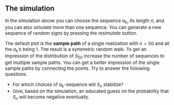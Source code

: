 <!-- Customization of default CSS -->
<head>
<style>
body {font-size: 15px;}
</style>
</head>
<br>

The simulation
--------------

In the simulation above you can choose the sequence $a_k$, 
its length $n$, and you can also simulate more than one sequence. You can 
generate a new sequence of random signs by pressing the *resimulate* button. 

The default plot is the **sample path** of a single realization with $n = 50$ and all 
the $a_k$'s being 1. The result is a symmetric random walk. To get an impression of the 
distribution of $S_{50}$ increase the number of sequences to get multiple sample paths. You 
can get a better impression of the single sample paths by connecting the points. Try to answer the 
following questions.

* For which choices of $a_k$-sequence will $S_n$ stabilize?
* Give, based on the simulation, an educated guess on the probability that $S_n$ will become negative 
eventually.






